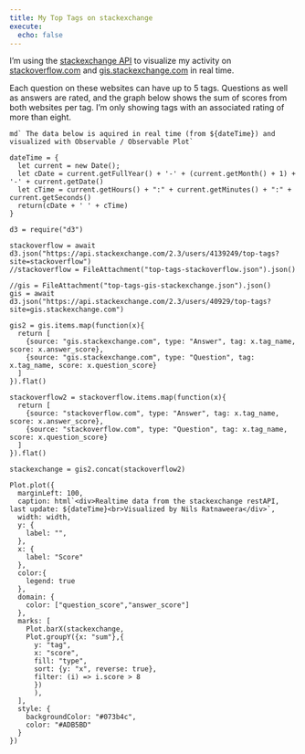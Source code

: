 ```yaml
---
title: My Top Tags on stackexchange
execute:
  echo: false
---
```


I'm using the [stackexchange API](https://api.stackexchange.com) to visualize my activity on [stackoverflow.com](https://stackoverflow.com/users/4139249/ratnanil) and [gis.stackexchange.com](https://gis.stackexchange.com/users/40929/ratnanil) in real time.

Each question on these websites can have up to 5 tags. Questions as well as answers are rated, and the graph below shows the sum of scores from both websites per tag. I'm only showing tags with an associated rating of more than eight.

```ojs
md` The data below is aquired in real time (from ${dateTime}) and visualized with Observable / Observable Plot`
```



```ojs
dateTime = {
  let current = new Date();
  let cDate = current.getFullYear() + '-' + (current.getMonth() + 1) + '-' + current.getDate()
  let cTime = current.getHours() + ":" + current.getMinutes() + ":" + current.getSeconds()
  return(cDate + ' ' + cTime)
}

```



```ojs
d3 = require("d3")
```

```ojs
stackoverflow = await d3.json("https://api.stackexchange.com/2.3/users/4139249/top-tags?site=stackoverflow")
//stackoverflow = FileAttachment("top-tags-stackoverflow.json").json()
```

```ojs
//gis = FileAttachment("top-tags-gis-stackexchange.json").json()
gis = await d3.json("https://api.stackexchange.com/2.3/users/40929/top-tags?site=gis.stackexchange.com")
```


```ojs
gis2 = gis.items.map(function(x){
  return [
    {source: "gis.stackexchange.com", type: "Answer", tag: x.tag_name, score: x.answer_score},
    {source: "gis.stackexchange.com", type: "Question", tag: x.tag_name, score: x.question_score}
  ]
}).flat()
```

```ojs
stackoverflow2 = stackoverflow.items.map(function(x){
  return [
    {source: "stackoverflow.com", type: "Answer", tag: x.tag_name, score: x.answer_score},
    {source: "stackoverflow.com", type: "Question", tag: x.tag_name, score: x.question_score}
  ]
}).flat()
```

```ojs
stackexchange = gis2.concat(stackoverflow2)
```



```ojs
Plot.plot({
  marginLeft: 100,
  caption: html`<div>Realtime data from the stackexchange restAPI, last update: ${dateTime}<br>Visualized by Nils Ratnaweera</div>`,
  width: width,
  y: {
    label: "",
  },
  x: {
    label: "Score"
  },
  color:{
    legend: true
  },
  domain: {
    color: ["question_score","answer_score"]
  },
  marks: [
    Plot.barX(stackexchange, 
    Plot.groupY({x: "sum"},{
      y: "tag", 
      x: "score", 
      fill: "type",
      sort: {y: "x", reverse: true},
      filter: (i) => i.score > 8
      })
      ),
  ],
  style: {
    backgroundColor: "#073b4c",
    color: "#ADB5BD"
  }
})

```